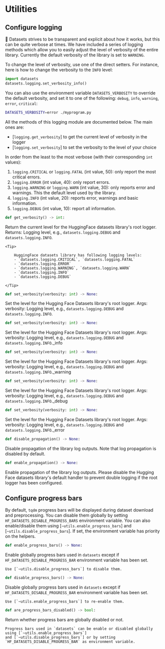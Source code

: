 # Utilities

## Configure logging

🤗 Datasets strives to be transparent and explicit about how it works, but this can be quite verbose at times. We have included a series of logging methods which allow you to easily adjust the level of verbosity of the entire library. Currently the default verbosity of the library is set to `WARNING`.

To change the level of verbosity, use one of the direct setters. For instance, here is how to change the verbosity to the `INFO` level:

```py
import datasets
datasets.logging.set_verbosity_info()
```

You can also use the environment variable `DATASETS_VERBOSITY` to override the default verbosity, and set it to one of the following: `debug`, `info`, `warning`, `error`, `critical`:

```bash
DATASETS_VERBOSITY=error ./myprogram.py
```

All the methods of this logging module are documented below. The main ones are:

- [`logging.get_verbosity`] to get the current level of verbosity in the logger
- [`logging.set_verbosity`] to set the verbosity to the level of your choice

In order from the least to the most verbose (with their corresponding `int` values):

1. `logging.CRITICAL` or `logging.FATAL` (int value, 50): only report the most critical errors.
2. `logging.ERROR` (int value, 40): only report errors.
3. `logging.WARNING` or `logging.WARN` (int value, 30): only reports error and warnings. This the default level used by the library.
4. `logging.INFO` (int value, 20): reports error, warnings and basic information.
5. `logging.DEBUG` (int value, 10): report all information.

```python
def get_verbosity() -> int:
```

Return the current level for the HuggingFace datasets library's root logger.
    Returns:
        Logging level, e.g., `datasets.logging.DEBUG` and `datasets.logging.INFO`.

    <Tip>

        HuggingFace datasets library has following logging levels:
        - `datasets.logging.CRITICAL`, `datasets.logging.FATAL`
        - `datasets.logging.ERROR`
        - `datasets.logging.WARNING`, `datasets.logging.WARN`
        - `datasets.logging.INFO`
        - `datasets.logging.DEBUG`

    </Tip>

```python
def set_verbosity(verbosity: int) -> None:
```

Set the level for the Hugging Face Datasets library's root logger.
    Args:
        verbosity:
            Logging level, e.g., `datasets.logging.DEBUG` and `datasets.logging.INFO`.

```python
def set_verbosity(verbosity: int) -> None:
```

Set the level for the Hugging Face Datasets library's root logger.
    Args:
        verbosity:
            Logging level, e.g., `datasets.logging.DEBUG` and `datasets.logging.INFO`._info

```python
def set_verbosity(verbosity: int) -> None:
```

Set the level for the Hugging Face Datasets library's root logger.
    Args:
        verbosity:
            Logging level, e.g., `datasets.logging.DEBUG` and `datasets.logging.INFO`._warning

```python
def set_verbosity(verbosity: int) -> None:
```

Set the level for the Hugging Face Datasets library's root logger.
    Args:
        verbosity:
            Logging level, e.g., `datasets.logging.DEBUG` and `datasets.logging.INFO`._debug

```python
def set_verbosity(verbosity: int) -> None:
```

Set the level for the Hugging Face Datasets library's root logger.
    Args:
        verbosity:
            Logging level, e.g., `datasets.logging.DEBUG` and `datasets.logging.INFO`._error

```python
def disable_propagation() -> None:
```

Disable propagation of the library log outputs.
    Note that log propagation is disabled by default.

```python
def enable_propagation() -> None:
```

Enable propagation of the library log outputs.
    Please disable the Hugging Face datasets library's default handler to prevent double logging if the root logger has
    been configured.

## Configure progress bars

By default, `tqdm` progress bars will be displayed during dataset download and preprocessing. You can disable them globally by setting `HF_DATASETS_DISABLE_PROGRESS_BARS`
environment variable. You can also enable/disable them using [`~utils.enable_progress_bars`] and [`~utils.disable_progress_bars`]. If set, the environment variable has priority on the helpers.

```python
def enable_progress_bars() -> None:
```

Enable globally progress bars used in `datasets` except if `HF_DATASETS_DISABLE_PROGRESS_BAR` environment
    variable has been set.

    Use [`~utils.disable_progress_bars`] to disable them.

```python
def disable_progress_bars() -> None:
```

Disable globally progress bars used in `datasets` except if `HF_DATASETS_DISABLE_PROGRESS_BAR` environment
    variable has been set.

    Use [`~utils.enable_progress_bars`] to re-enable them.

```python
def are_progress_bars_disabled() -> bool:
```

Return whether progress bars are globally disabled or not.

    Progress bars used in `datasets` can be enable or disabled globally using [`~utils.enable_progress_bars`]
    and [`~utils.disable_progress_bars`] or by setting `HF_DATASETS_DISABLE_PROGRESS_BAR` as environment variable.